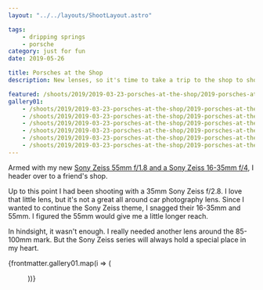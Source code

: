 ```yaml
---
layout: "../../layouts/ShootLayout.astro"

tags:
    - dripping springs
    - porsche
category: just for fun
date: 2019-05-26

title: Porsches at the Shop
description: New lenses, so it's time to take a trip to the shop to shoot some cars.

featured: /shoots/2019/2019-03-23-porsches-at-the-shop/2019-porsches-at-the-shop_004.jpeg
gallery01:
    - /shoots/2019/2019-03-23-porsches-at-the-shop/2019-porsches-at-the-shop_001.jpeg
    - /shoots/2019/2019-03-23-porsches-at-the-shop/2019-porsches-at-the-shop_002.jpeg
    - /shoots/2019/2019-03-23-porsches-at-the-shop/2019-porsches-at-the-shop_003.jpeg
    - /shoots/2019/2019-03-23-porsches-at-the-shop/2019-porsches-at-the-shop_004.jpeg
    - /shoots/2019/2019-03-23-porsches-at-the-shop/2019-porsches-at-the-shop_005.jpeg
    - /shoots/2019/2019-03-23-porsches-at-the-shop/2019-porsches-at-the-shop_006.jpeg
---
```



Armed with my new [Sony Zeiss 55mm f/1.8 and a Sony Zeiss 16-35mm f/4](/blog/car-photography-update), I header over to a friend's shop.

Up to this point I had been shooting with a 35mm Sony Zeiss f/2.8. I love that little lens, but it's not a great all around car photography lens. Since I wanted to continue the Sony Zeiss theme, I snagged their 16-35mm and 55mm. I figured the 55mm would give me a little longer reach.

In hindsight, it wasn't enough. I really needed another lens around the 85-100mm mark. But the Sony Zeiss series will always hold a special place in my heart.

{frontmatter.gallery01.map(i => (<Figure src={i} />))}
